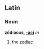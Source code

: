 ==Latin==
===Noun===
'''zōdiacus, [[Wiktionary Appendix:Latin second declension|-acī]]''' ''m''

#the [[zodiac]]
